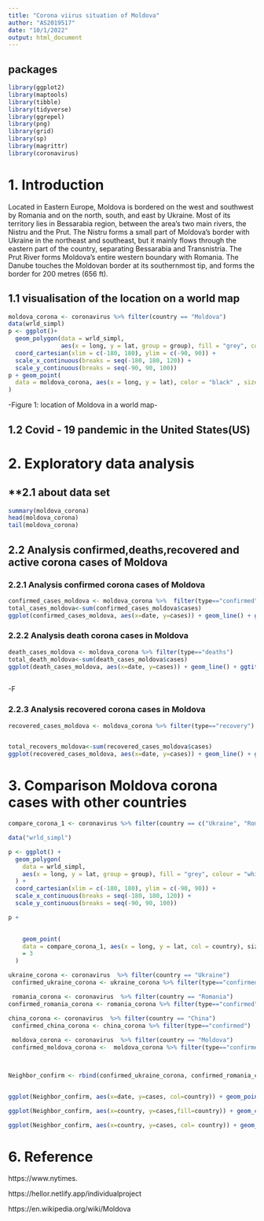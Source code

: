 ---
title: "Corona viirus situation of Moldova"
author: "AS2019517"
date: "10/1/2022"
output: html_document
---


## packages

``` {r,message=FALSE,warning=FALSE}

library(ggplot2)
library(maptools)
library(tibble)
library(tidyverse)
library(ggrepel)
library(png)
library(grid)
library(sp)
library(magrittr)
library(coronavirus)

```

# **1. Introduction**

Located in Eastern Europe, Moldova is bordered on the west and southwest by Romania and on the north, south, and east by Ukraine. Most of its territory lies in Bessarabia region, between the area's two main rivers, the Nistru and the Prut. The Nistru forms a small part of Moldova's border with Ukraine in the northeast and southeast, but it mainly flows through the eastern part of the country, separating Bessarabia and Transnistria. The Prut River forms Moldova's entire western boundary with Romania. The Danube touches the Moldovan border at its southernmost tip, and forms the border for 200 metres (656 ft). 

## **1.1 visualisation of the location on a world map**

```{r,message=FALSE,warning=FALSE}

moldova_corona <- coronavirus %>% filter(country == "Moldova")
data(wrld_simpl)
p <- ggplot()+ 
  geom_polygon(data = wrld_simpl, 
               aes(x = long, y = lat, group = group), fill = "grey", colour = "white") +
  coord_cartesian(xlim = c(-180, 180), ylim = c(-90, 90)) +
  scale_x_continuous(breaks = seq(-180, 180, 120)) +
  scale_y_continuous(breaks = seq(-90, 90, 100)) 
p + geom_point(
  data = moldova_corona, aes(x = long, y = lat), color = "black" , size = 3
)

```

-Figure 1: location of Moldova in a world map-




## **1.2 Covid - 19 pandemic in the United States(US)**


# **2. Exploratory data analysis**

## **2.1 about data set
 
 
 ``` {r,message=FALSE,warning=FALSE}
 
 summary(moldova_corona)
 head(moldova_corona)
 tail(moldova_corona)
 
 ```
 
## **2.2 Analysis confirmed,deaths,recovered and active corona cases of Moldova**

### **2.2.1 Analysis confirmed corona cases of Moldova**

```{r,message=FALSE,warning=FALSE}

confirmed_cases_moldova <- moldova_corona %>%  filter(type=="confirmed")
total_cases_moldova<-sum(confirmed_cases_moldova$cases)
ggplot(confirmed_cases_moldova, aes(x=date, y=cases)) + geom_line() + ggtitle(" confirmed case of Moldova")


```



### **2.2.2 Analysis death corona cases in Moldova**

``` {r,message=FALSE,warning=FALSE}
death_cases_moldova <- moldova_corona %>% filter(type=="deaths")
total_death_moldova<-sum(death_cases_moldova$cases)
ggplot(death_cases_moldova, aes(x=date, y=cases)) + geom_line() + ggtitle(" death cases")+ylim(0,2000)
                                                                
```

-F

### 2.2.3 Analysis recovered corona cases in Moldova

``` {r,message=FALSE,warning=FALSE}
recovered_cases_moldova <- moldova_corona %>% filter(type=="recovery")


total_recovers_moldova<-sum(recovered_cases_moldova$cases)
ggplot(recovered_cases_moldova, aes(x=date, y=cases)) + geom_line() + ggtitle(" Recoveries")+ylim(0,2000)


```









# **3. Comparison Moldova corona cases with other countries**



``` {r,message=FALSE,warning=FALSE}
compare_corona_1 <- coronavirus %>% filter(country == c("Ukraine", "Romania", "China","Moldova"))

data("wrld_simpl")

p <- ggplot() +
  geom_polygon(
    data = wrld_simpl,
    aes(x = long, y = lat, group = group), fill = "grey", colour = "white"
  ) +
  coord_cartesian(xlim = c(-180, 180), ylim = c(-90, 90)) +
  scale_x_continuous(breaks = seq(-180, 180, 120)) +
  scale_y_continuous(breaks = seq(-90, 90, 100))

p +

  
    geom_point(
    data = compare_corona_1, aes(x = long, y = lat, col = country), size
    = 3
  )

```




``` {r,message=FALSE,warning=FALSE}

ukraine_corona <- coronavirus  %>% filter(country == "Ukraine")
 confirmed_ukraine_corona <- ukraine_corona %>% filter(type=="confirmed")

 romania_corona <- coronavirus  %>% filter(country == "Romania")
confirmed_romania_corona <- romania_corona %>% filter(type=="confirmed")

china_corona <- coronavirus  %>% filter(country == "China")
 confirmed_china_corona <- china_corona %>% filter(type=="confirmed")
 
 moldova_corona <- coronavirus  %>% filter(country == "Moldova")
 confirmed_moldova_corona <-  moldova_corona %>% filter(type=="confirmed")



Neighbor_confirm <- rbind(confirmed_ukraine_corona, confirmed_romania_corona, confirmed_china_corona, confirmed_moldova_corona)


ggplot(Neighbor_confirm, aes(x=date, y=cases, col=country)) + geom_point() + ggtitle("Confirmed cases in Moldova's compared countries") + ylim(0,10000)


```


``` {r,message=FALSE,warning=FALSE}
ggplot(Neighbor_confirm, aes(x=country, y=cases,fill=country)) + geom_col() + ggtitle("Confirmed cases") + ylim(0,100000)

```

``` {r,message=FALSE,warning=FALSE}
ggplot(Neighbor_confirm, aes(x=country, y=cases, col= country)) + geom_boxplot(outlier.shape = NA, alpha = 0.2) + geom_jitter(aes(col=country)) + ggtitle("A boxplot of Confirmed corona cases in moldova's neighbour countries")+ylim(0,10000)

```




# 6. **Reference**

https://www.nytimes.

https://hellor.netlify.app/individualproject

https://en.wikipedia.org/wiki/Moldova






